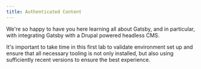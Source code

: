 ```yaml
---
title: Authenticated Content
---
```


We're so happy to have you here learning all about Gatsby, and in particular, with integrating Gatsby with a Drupal powered headless CMS.

It's important to take time in this first lab to validate environment set up and ensure that all necessary tooling is not only installed, but also using sufficiently recent versions to ensure the best experience.
